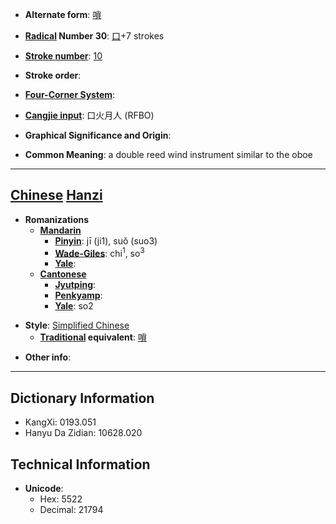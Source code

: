 * '''Alternate form''': [[嗩]]

* '''[[Wiktionary:Chinese radical index| Radical]] Number 30''': [[Wiktionary:Chinese radical index 口|口]]+7 strokes

* '''[[Wiktionary:Chinese total strokes index|Stroke number]]''': [[Wiktionary:Chinese total strokes index 10|10]]

* '''Stroke order''': 

* '''[[Wiktionary:Chinese four corner index|Four-Corner System]]''': 

* '''[[Wiktionary:Chinese Cangjie index|Cangjie input]]''': 口火月人 (RFBO)

* '''Graphical Significance and Origin''': 

* '''Common Meaning''': a double reed wind instrument similar to the oboe

----

== [[Chinese]] [[Hanzi]] ==

* '''Romanizations'''
** '''[[Mandarin]]'''
*** '''[[Pinyin]]''': jī (ji1), suǒ (suo3)
*** '''[[Wade-Giles]]''': chi<sup>1</sup>, so<sup>3</sup>
*** '''[[Yale]]''': 
** '''[[Cantonese]]'''
*** '''[[Jyutping]]''':
*** '''[[Penkyamp]]''': 
*** '''[[Yale]]''': so2

* '''Style''': [[Simplified Chinese]] 
** '''[[Traditional Chinese|Traditional]] equivalent''': [[嗩]]

* '''Other info''': 

----

== Dictionary Information ==

* KangXi: 0193.051
* Hanyu Da Zidian: 10628.020

== Technical Information ==

* '''Unicode''':
** Hex: 5522
** Decimal: 21794